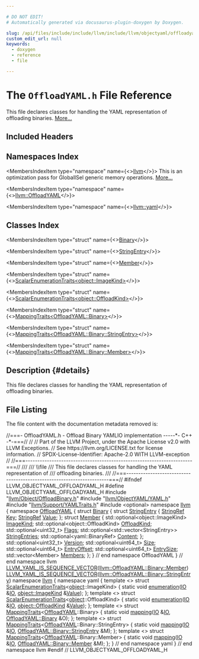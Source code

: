```yaml
---

# DO NOT EDIT!
# Automatically generated via docusaurus-plugin-doxygen by Doxygen.

slug: /api/files/include/include/llvm/include/llvm/objectyaml/offloadyaml-h
custom_edit_url: null
keywords:
  - doxygen
  - reference
  - file

---
```





# The `OffloadYAML.h` File Reference

<DoxygenPage pluginConfig={pluginConfig}>

This file declares classes for handling the YAML representation of offloading binaries. <a href="#details">More...</a>

## Included Headers

<IncludesList>
<IncludesListItem
  filePath="llvm/Object/OffloadBinary.h"
  permalink="/docs/api/files/include/include/llvm/include/llvm/object/offloadbinary-h"
  isLocal="true" />
<IncludesListItem
  filePath="llvm/ObjectYAML/YAML.h"
  permalink="/docs/api/files/include/include/llvm/include/llvm/objectyaml/yaml-h"
  isLocal="true" />
<IncludesListItem
  filePath="llvm/Support/YAMLTraits.h"
  permalink="/docs/api/files/include/include/llvm/include/llvm/support/yamltraits-h"
  isLocal="true" />
<IncludesListItem
  filePath="optional"
  permalink=""
  isLocal="false" />
</IncludesList>

## Namespaces Index

<MembersIndex>

<MembersIndexItem
  type="namespace"
  name={<><a href="/docs/api/namespaces/llvm">llvm</a></>}>
This is an optimization pass for GlobalISel generic memory operations. <a href="/docs/api/namespaces/llvm/#details">More...</a>
</MembersIndexItem>

<MembersIndexItem
  type="namespace"
  name={<><a href="/docs/api/namespaces/llvm/offloadyaml">llvm::OffloadYAML</a></>}>
</MembersIndexItem>

<MembersIndexItem
  type="namespace"
  name={<><a href="/docs/api/namespaces/llvm/yaml">llvm::yaml</a></>}>
</MembersIndexItem>

</MembersIndex>

## Classes Index

<MembersIndex>

<MembersIndexItem
  type="struct"
  name={<><a href="/docs/api/structs/llvm/offloadyaml/binary">Binary</a></>}>
</MembersIndexItem>

<MembersIndexItem
  type="struct"
  name={<><a href="/docs/api/structs/llvm/offloadyaml/binary/stringentry">StringEntry</a></>}>
</MembersIndexItem>

<MembersIndexItem
  type="struct"
  name={<><a href="/docs/api/structs/llvm/offloadyaml/binary/member">Member</a></>}>
</MembersIndexItem>

<MembersIndexItem
  type="struct"
  name={<><a href="/docs/api/structs/llvm/yaml/scalarenumerationtraits-83c78b24ee4d0d13494c64d4d4cade21">ScalarEnumerationTraits&lt;object::ImageKind&gt;</a></>}>
</MembersIndexItem>

<MembersIndexItem
  type="struct"
  name={<><a href="/docs/api/structs/llvm/yaml/scalarenumerationtraits-52748f3f5fc9dcda07f1b515b337b87f">ScalarEnumerationTraits&lt;object::OffloadKind&gt;</a></>}>
</MembersIndexItem>

<MembersIndexItem
  type="struct"
  name={<><a href="/docs/api/structs/llvm/yaml/mappingtraits-d529a49f37e7337d1700531e004f69d5">MappingTraits&lt;OffloadYAML::Binary&gt;</a></>}>
</MembersIndexItem>

<MembersIndexItem
  type="struct"
  name={<><a href="/docs/api/structs/llvm/yaml/mappingtraits-5fee2f384a38ab733b31562b8d41f672">MappingTraits&lt;OffloadYAML::Binary::StringEntry&gt;</a></>}>
</MembersIndexItem>

<MembersIndexItem
  type="struct"
  name={<><a href="/docs/api/structs/llvm/yaml/mappingtraits-959faf53a4be9dd561f02b273168cbb5">MappingTraits&lt;OffloadYAML::Binary::Member&gt;</a></>}>
</MembersIndexItem>

</MembersIndex>

## Description {#details}

This file declares classes for handling the YAML representation of offloading binaries.

## File Listing

The file content with the documentation metadata removed is:

<ProgramListing>

<Link id="l00001" /><CodeLine lineNumber="1"><span class="doxyHighlightComment">//===- OffloadYAML.h - Offload Binary YAMLIO implementation -----&#42;- C++ -&#42;-===//</span></CodeLine>
<Link id="l00002" /><CodeLine lineNumber="2"><span class="doxyHighlightComment">//</span></CodeLine>
<Link id="l00003" /><CodeLine lineNumber="3"><span class="doxyHighlightComment">// Part of the LLVM Project, under the Apache License v2.0 with LLVM Exceptions.</span></CodeLine>
<Link id="l00004" /><CodeLine lineNumber="4"><span class="doxyHighlightComment">// See https://llvm.org/LICENSE.txt for license information.</span></CodeLine>
<Link id="l00005" /><CodeLine lineNumber="5"><span class="doxyHighlightComment">// SPDX-License-Identifier: Apache-2.0 WITH LLVM-exception</span></CodeLine>
<Link id="l00006" /><CodeLine lineNumber="6"><span class="doxyHighlightComment">//</span></CodeLine>
<Link id="l00007" /><CodeLine lineNumber="7"><span class="doxyHighlightComment">//===----------------------------------------------------------------------===//</span></CodeLine>
<Link id="l00008" /><CodeLine lineNumber="8"><span class="doxyHighlightComment">///</span></CodeLine>
<Link id="l00009" /><CodeLine lineNumber="9"><span class="doxyHighlightComment">/// \\file</span></CodeLine>
<Link id="l00010" /><CodeLine lineNumber="10"><span class="doxyHighlightComment">/// This file declares classes for handling the YAML representation of</span></CodeLine>
<Link id="l00011" /><CodeLine lineNumber="11"><span class="doxyHighlightComment">/// offloading binaries.</span></CodeLine>
<Link id="l00012" /><CodeLine lineNumber="12"><span class="doxyHighlightComment">///</span></CodeLine>
<Link id="l00013" /><CodeLine lineNumber="13"><span class="doxyHighlightComment">//===----------------------------------------------------------------------===//</span></CodeLine>
<Link id="l00014" /><CodeLine lineNumber="14"></CodeLine>
<Link id="l00015" /><CodeLine lineNumber="15"><span class="doxyHighlightPreprocessor">#ifndef LLVM&#95;OBJECTYAML&#95;OFFLOADYAML&#95;H</span></CodeLine>
<Link id="l00016" /><CodeLine lineNumber="16"><span class="doxyHighlightPreprocessor">#define LLVM&#95;OBJECTYAML&#95;OFFLOADYAML&#95;H</span></CodeLine>
<Link id="l00017" /><CodeLine lineNumber="17"></CodeLine>
<Link id="l00018" /><CodeLine lineNumber="18"><span class="doxyHighlightPreprocessor">#include &quot;<a href="/docs/api/files/include/include/llvm/include/llvm/object/offloadbinary-h">llvm/Object/OffloadBinary.h</a>&quot;</span></CodeLine>
<Link id="l00019" /><CodeLine lineNumber="19"><span class="doxyHighlightPreprocessor">#include &quot;<a href="/docs/api/files/include/include/llvm/include/llvm/objectyaml/yaml-h">llvm/ObjectYAML/YAML.h</a>&quot;</span></CodeLine>
<Link id="l00020" /><CodeLine lineNumber="20"><span class="doxyHighlightPreprocessor">#include &quot;<a href="/docs/api/files/include/include/llvm/include/llvm/support/yamltraits-h">llvm/Support/YAMLTraits.h</a>&quot;</span></CodeLine>
<Link id="l00021" /><CodeLine lineNumber="21"><span class="doxyHighlightPreprocessor">#include &lt;optional&gt;</span></CodeLine>
<Link id="l00022" /><CodeLine lineNumber="22"></CodeLine>
<Link id="l00023" /><CodeLine lineNumber="23"><span class="doxyHighlightKeyword">namespace </span><span class="doxyHighlight"><a href="/docs/api/namespaces/llvm">llvm</a> &#123;</span></CodeLine>
<Link id="l00024" /><CodeLine lineNumber="24" lineLink="/docs/api/namespaces/llvm/offloadyaml"><span class="doxyHighlightKeyword">namespace </span><span class="doxyHighlight"><a href="/docs/api/namespaces/llvm/offloadyaml">OffloadYAML</a> &#123;</span></CodeLine>
<Link id="l00025" /><CodeLine lineNumber="25"></CodeLine>
<Link id="l00026" /><CodeLine lineNumber="26" lineLink="/docs/api/structs/llvm/offloadyaml/binary"><span class="doxyHighlightKeyword">struct </span><span class="doxyHighlight"><a href="/docs/api/structs/llvm/offloadyaml/binary">Binary</a> &#123;</span></CodeLine>
<Link id="l00027" /><CodeLine lineNumber="27" lineLink="/docs/api/structs/llvm/offloadyaml/binary/stringentry"><span class="doxyHighlight">  </span><span class="doxyHighlightKeyword">struct </span><span class="doxyHighlight"><a href="/docs/api/structs/llvm/offloadyaml/binary/stringentry">StringEntry</a> &#123;</span></CodeLine>
<Link id="l00028" /><CodeLine lineNumber="28" lineLink="/docs/api/structs/llvm/offloadyaml/binary/stringentry/#ad88f1a28a19ffcf3926a1c33a42ff9d1"><span class="doxyHighlight">    <a href="/docs/api/classes/llvm/stringref">StringRef</a> <a href="/docs/api/structs/llvm/offloadyaml/binary/stringentry/#ad88f1a28a19ffcf3926a1c33a42ff9d1">Key</a>;</span></CodeLine>
<Link id="l00029" /><CodeLine lineNumber="29" lineLink="/docs/api/structs/llvm/offloadyaml/binary/stringentry/#ae6600368da16154c583301e4788b6cb7"><span class="doxyHighlight">    <a href="/docs/api/classes/llvm/stringref">StringRef</a> <a href="/docs/api/structs/llvm/offloadyaml/binary/stringentry/#ae6600368da16154c583301e4788b6cb7">Value</a>;</span></CodeLine>
<Link id="l00030" /><CodeLine lineNumber="30"><span class="doxyHighlight">  &#125;;</span></CodeLine>
<Link id="l00031" /><CodeLine lineNumber="31"></CodeLine>
<Link id="l00032" /><CodeLine lineNumber="32" lineLink="/docs/api/structs/llvm/offloadyaml/binary/member"><span class="doxyHighlight">  </span><span class="doxyHighlightKeyword">struct </span><span class="doxyHighlight"><a href="/docs/api/structs/llvm/offloadyaml/binary/member">Member</a> &#123;</span></CodeLine>
<Link id="l00033" /><CodeLine lineNumber="33" lineLink="/docs/api/structs/llvm/offloadyaml/binary/member/#ad4401b945e0c223f8b8bcfb642b22738"><span class="doxyHighlight">    std::optional&lt;object::ImageKind&gt; <a href="/docs/api/structs/llvm/offloadyaml/binary/member/#ad4401b945e0c223f8b8bcfb642b22738">ImageKind</a>;</span></CodeLine>
<Link id="l00034" /><CodeLine lineNumber="34" lineLink="/docs/api/structs/llvm/offloadyaml/binary/member/#a3bedf6d96a5d2c18afe9149ebb17b71d"><span class="doxyHighlight">    std::optional&lt;object::OffloadKind&gt; <a href="/docs/api/structs/llvm/offloadyaml/binary/member/#a3bedf6d96a5d2c18afe9149ebb17b71d">OffloadKind</a>;</span></CodeLine>
<Link id="l00035" /><CodeLine lineNumber="35" lineLink="/docs/api/structs/llvm/offloadyaml/binary/member/#a1f505bc256b9b18617411486693ad62e"><span class="doxyHighlight">    std::optional&lt;uint32&#95;t&gt; <a href="/docs/api/structs/llvm/offloadyaml/binary/member/#a1f505bc256b9b18617411486693ad62e">Flags</a>;</span></CodeLine>
<Link id="l00036" /><CodeLine lineNumber="36" lineLink="/docs/api/structs/llvm/offloadyaml/binary/member/#a4e80b7d962bd43e3af61b5619034e4aa"><span class="doxyHighlight">    std::optional&lt;std::vector&lt;StringEntry&gt;&gt; <a href="/docs/api/structs/llvm/offloadyaml/binary/member/#a4e80b7d962bd43e3af61b5619034e4aa">StringEntries</a>;</span></CodeLine>
<Link id="l00037" /><CodeLine lineNumber="37" lineLink="/docs/api/structs/llvm/offloadyaml/binary/member/#a6ebdebc553d9701236b5123738512b28"><span class="doxyHighlight">    std::optional&lt;yaml::BinaryRef&gt; <a href="/docs/api/structs/llvm/offloadyaml/binary/member/#a6ebdebc553d9701236b5123738512b28">Content</a>;</span></CodeLine>
<Link id="l00038" /><CodeLine lineNumber="38"><span class="doxyHighlight">  &#125;;</span></CodeLine>
<Link id="l00039" /><CodeLine lineNumber="39"></CodeLine>
<Link id="l00040" /><CodeLine lineNumber="40" lineLink="/docs/api/structs/llvm/offloadyaml/binary/#a6d3b49cc46f13bae655d7ebc9e6297e5"><span class="doxyHighlight">  std::optional&lt;uint32&#95;t&gt; <a href="/docs/api/structs/llvm/offloadyaml/binary/#a6d3b49cc46f13bae655d7ebc9e6297e5">Version</a>;</span></CodeLine>
<Link id="l00041" /><CodeLine lineNumber="41" lineLink="/docs/api/structs/llvm/offloadyaml/binary/#a8fdcf45a8163882f5549a9e965397afa"><span class="doxyHighlight">  std::optional&lt;uint64&#95;t&gt; <a href="/docs/api/structs/llvm/offloadyaml/binary/#a8fdcf45a8163882f5549a9e965397afa">Size</a>;</span></CodeLine>
<Link id="l00042" /><CodeLine lineNumber="42" lineLink="/docs/api/structs/llvm/offloadyaml/binary/#a82c6d3f251325c98061227386bc7e78b"><span class="doxyHighlight">  std::optional&lt;uint64&#95;t&gt; <a href="/docs/api/structs/llvm/offloadyaml/binary/#a82c6d3f251325c98061227386bc7e78b">EntryOffset</a>;</span></CodeLine>
<Link id="l00043" /><CodeLine lineNumber="43" lineLink="/docs/api/structs/llvm/offloadyaml/binary/#a90b42925dc19c6737065ace48e681df3"><span class="doxyHighlight">  std::optional&lt;uint64&#95;t&gt; <a href="/docs/api/structs/llvm/offloadyaml/binary/#a90b42925dc19c6737065ace48e681df3">EntrySize</a>;</span></CodeLine>
<Link id="l00044" /><CodeLine lineNumber="44" lineLink="/docs/api/structs/llvm/offloadyaml/binary/#aab884c793fa7a2aaaaeee5251820f158"><span class="doxyHighlight">  std::vector&lt;Member&gt; <a href="/docs/api/structs/llvm/offloadyaml/binary/#aab884c793fa7a2aaaaeee5251820f158">Members</a>;</span></CodeLine>
<Link id="l00045" /><CodeLine lineNumber="45"><span class="doxyHighlight">&#125;;</span></CodeLine>
<Link id="l00046" /><CodeLine lineNumber="46"></CodeLine>
<Link id="l00047" /><CodeLine lineNumber="47"><span class="doxyHighlight">&#125; </span><span class="doxyHighlightComment">// end namespace OffloadYAML</span></CodeLine>
<Link id="l00048" /><CodeLine lineNumber="48"><span class="doxyHighlight">&#125; </span><span class="doxyHighlightComment">// end namespace llvm</span></CodeLine>
<Link id="l00049" /><CodeLine lineNumber="49"></CodeLine>
<Link id="l00050" /><CodeLine lineNumber="50"><span class="doxyHighlight"><a href="/docs/api/files/include/include/llvm/include/llvm/support/yamltraits-h/#a57ad3a94065e9edfc73b92994494ae50">LLVM&#95;YAML&#95;IS&#95;SEQUENCE&#95;VECTOR</a>(<a href="/docs/api/structs/llvm/offloadyaml/binary/member">llvm::OffloadYAML::Binary::Member</a>)</span></CodeLine>
<Link id="l00051" /><CodeLine lineNumber="51"><span class="doxyHighlight"><a href="/docs/api/files/include/include/llvm/include/llvm/support/yamltraits-h/#a57ad3a94065e9edfc73b92994494ae50">LLVM&#95;YAML&#95;IS&#95;SEQUENCE&#95;VECTOR</a>(<a href="/docs/api/structs/llvm/offloadyaml/binary/stringentry">llvm::OffloadYAML::Binary::StringEntry</a>)</span></CodeLine>
<Link id="l00052" /><CodeLine lineNumber="52"></CodeLine>
<Link id="l00053" /><CodeLine lineNumber="53"><span class="doxyHighlightKeyword">namespace </span><span class="doxyHighlight"><a href="/docs/api/namespaces/llvm">llvm</a> &#123;</span></CodeLine>
<Link id="l00054" /><CodeLine lineNumber="54"><span class="doxyHighlightKeyword">namespace </span><span class="doxyHighlight">yaml &#123;</span></CodeLine>
<Link id="l00055" /><CodeLine lineNumber="55"></CodeLine>
<Link id="l00056" /><CodeLine lineNumber="56" lineLink="/docs/api/structs/llvm/yaml/scalarenumerationtraits-83c78b24ee4d0d13494c64d4d4cade21"><span class="doxyHighlightKeyword">template</span><span class="doxyHighlight"> &lt;&gt; </span><span class="doxyHighlightKeyword">struct </span><span class="doxyHighlight"><a href="/docs/api/structs/llvm/yaml/scalarenumerationtraits">ScalarEnumerationTraits</a>&lt;<a href="/docs/api/namespaces/llvm/object">object</a>::ImageKind&gt; &#123;</span></CodeLine>
<Link id="l00057" /><CodeLine lineNumber="57"><span class="doxyHighlight">  </span><span class="doxyHighlightKeyword">static</span><span class="doxyHighlight"> </span><span class="doxyHighlightKeywordType">void</span><span class="doxyHighlight"> <a href="/docs/api/structs/llvm/yaml/scalarenumerationtraits-83c78b24ee4d0d13494c64d4d4cade21/#a5c9ec931b10650f5151ed4b47a18c7b9">enumeration</a>(<a href="/docs/api/classes/llvm/yaml/io">IO</a> &amp;<a href="/docs/api/classes/llvm/yaml/io">IO</a>, <a href="/docs/api/namespaces/llvm/object/#ae1135a376f397074fd6f8f79b7463e41">object::ImageKind</a> &amp;<a href="/docs/api/classes/llvm/value">Value</a>);</span></CodeLine>
<Link id="l00058" /><CodeLine lineNumber="58"><span class="doxyHighlight">&#125;;</span></CodeLine>
<Link id="l00059" /><CodeLine lineNumber="59"></CodeLine>
<Link id="l00060" /><CodeLine lineNumber="60" lineLink="/docs/api/structs/llvm/yaml/scalarenumerationtraits-52748f3f5fc9dcda07f1b515b337b87f"><span class="doxyHighlightKeyword">template</span><span class="doxyHighlight"> &lt;&gt; </span><span class="doxyHighlightKeyword">struct </span><span class="doxyHighlight"><a href="/docs/api/structs/llvm/yaml/scalarenumerationtraits">ScalarEnumerationTraits</a>&lt;<a href="/docs/api/namespaces/llvm/object">object</a>::OffloadKind&gt; &#123;</span></CodeLine>
<Link id="l00061" /><CodeLine lineNumber="61"><span class="doxyHighlight">  </span><span class="doxyHighlightKeyword">static</span><span class="doxyHighlight"> </span><span class="doxyHighlightKeywordType">void</span><span class="doxyHighlight"> <a href="/docs/api/structs/llvm/yaml/scalarenumerationtraits-52748f3f5fc9dcda07f1b515b337b87f/#aa0ce64bd19b2715b33951eaf75802bdd">enumeration</a>(<a href="/docs/api/classes/llvm/yaml/io">IO</a> &amp;<a href="/docs/api/classes/llvm/yaml/io">IO</a>, <a href="/docs/api/namespaces/llvm/object/#a92b4561998310fbcfbeaeb7c449bad6a">object::OffloadKind</a> &amp;<a href="/docs/api/classes/llvm/value">Value</a>);</span></CodeLine>
<Link id="l00062" /><CodeLine lineNumber="62"><span class="doxyHighlight">&#125;;</span></CodeLine>
<Link id="l00063" /><CodeLine lineNumber="63"></CodeLine>
<Link id="l00064" /><CodeLine lineNumber="64" lineLink="/docs/api/structs/llvm/yaml/mappingtraits-d529a49f37e7337d1700531e004f69d5"><span class="doxyHighlightKeyword">template</span><span class="doxyHighlight"> &lt;&gt; </span><span class="doxyHighlightKeyword">struct </span><span class="doxyHighlight"><a href="/docs/api/structs/llvm/yaml/mappingtraits">MappingTraits</a>&lt;<a href="/docs/api/namespaces/llvm/offloadyaml">OffloadYAML</a>::Binary&gt; &#123;</span></CodeLine>
<Link id="l00065" /><CodeLine lineNumber="65"><span class="doxyHighlight">  </span><span class="doxyHighlightKeyword">static</span><span class="doxyHighlight"> </span><span class="doxyHighlightKeywordType">void</span><span class="doxyHighlight"> <a href="/docs/api/structs/llvm/yaml/mappingtraits-d529a49f37e7337d1700531e004f69d5/#a259032a648d87807fa178ce67bcdcbe3">mapping</a>(<a href="/docs/api/classes/llvm/yaml/io">IO</a> &amp;<a href="/docs/api/classes/llvm/yaml/io">IO</a>, <a href="/docs/api/structs/llvm/offloadyaml/binary">OffloadYAML::Binary</a> &amp;O);</span></CodeLine>
<Link id="l00066" /><CodeLine lineNumber="66"><span class="doxyHighlight">&#125;;</span></CodeLine>
<Link id="l00067" /><CodeLine lineNumber="67"></CodeLine>
<Link id="l00068" /><CodeLine lineNumber="68" lineLink="/docs/api/structs/llvm/yaml/mappingtraits-5fee2f384a38ab733b31562b8d41f672"><span class="doxyHighlightKeyword">template</span><span class="doxyHighlight"> &lt;&gt; </span><span class="doxyHighlightKeyword">struct </span><span class="doxyHighlight"><a href="/docs/api/structs/llvm/yaml/mappingtraits">MappingTraits</a>&lt;<a href="/docs/api/namespaces/llvm/offloadyaml">OffloadYAML</a>::Binary::StringEntry&gt; &#123;</span></CodeLine>
<Link id="l00069" /><CodeLine lineNumber="69"><span class="doxyHighlight">  </span><span class="doxyHighlightKeyword">static</span><span class="doxyHighlight"> </span><span class="doxyHighlightKeywordType">void</span><span class="doxyHighlight"> <a href="/docs/api/structs/llvm/yaml/mappingtraits-5fee2f384a38ab733b31562b8d41f672/#a1bf914c09910bf2045cfb3ef0c1be439">mapping</a>(<a href="/docs/api/classes/llvm/yaml/io">IO</a> &amp;<a href="/docs/api/classes/llvm/yaml/io">IO</a>, <a href="/docs/api/structs/llvm/offloadyaml/binary/stringentry">OffloadYAML::Binary::StringEntry</a> &amp;M);</span></CodeLine>
<Link id="l00070" /><CodeLine lineNumber="70"><span class="doxyHighlight">&#125;;</span></CodeLine>
<Link id="l00071" /><CodeLine lineNumber="71"></CodeLine>
<Link id="l00072" /><CodeLine lineNumber="72" lineLink="/docs/api/structs/llvm/yaml/mappingtraits-959faf53a4be9dd561f02b273168cbb5"><span class="doxyHighlightKeyword">template</span><span class="doxyHighlight"> &lt;&gt; </span><span class="doxyHighlightKeyword">struct </span><span class="doxyHighlight"><a href="/docs/api/structs/llvm/yaml/mappingtraits">MappingTraits</a>&lt;<a href="/docs/api/namespaces/llvm/offloadyaml">OffloadYAML</a>::Binary::Member&gt; &#123;</span></CodeLine>
<Link id="l00073" /><CodeLine lineNumber="73"><span class="doxyHighlight">  </span><span class="doxyHighlightKeyword">static</span><span class="doxyHighlight"> </span><span class="doxyHighlightKeywordType">void</span><span class="doxyHighlight"> <a href="/docs/api/structs/llvm/yaml/mappingtraits-959faf53a4be9dd561f02b273168cbb5/#a3f8f028aa8d17fdae9a8bd22426205af">mapping</a>(<a href="/docs/api/classes/llvm/yaml/io">IO</a> &amp;<a href="/docs/api/classes/llvm/yaml/io">IO</a>, <a href="/docs/api/structs/llvm/offloadyaml/binary/member">OffloadYAML::Binary::Member</a> &amp;M);</span></CodeLine>
<Link id="l00074" /><CodeLine lineNumber="74"><span class="doxyHighlight">&#125;;</span></CodeLine>
<Link id="l00075" /><CodeLine lineNumber="75"></CodeLine>
<Link id="l00076" /><CodeLine lineNumber="76"><span class="doxyHighlight">&#125; </span><span class="doxyHighlightComment">// end namespace yaml</span></CodeLine>
<Link id="l00077" /><CodeLine lineNumber="77"><span class="doxyHighlight">&#125; </span><span class="doxyHighlightComment">// end namespace llvm</span></CodeLine>
<Link id="l00078" /><CodeLine lineNumber="78"></CodeLine>
<Link id="l00079" /><CodeLine lineNumber="79"><span class="doxyHighlightPreprocessor">#endif </span><span class="doxyHighlightComment">// LLVM&#95;OBJECTYAML&#95;OFFLOADYAML&#95;H</span></CodeLine>

</ProgramListing>


</DoxygenPage>
